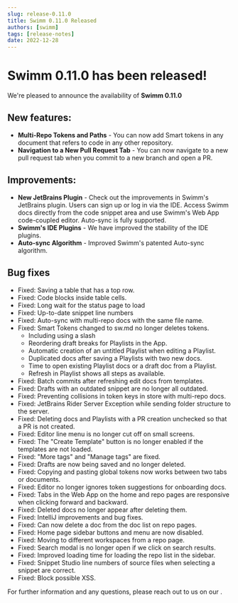 ```yaml
---
slug: release-0.11.0
title: Swimm 0.11.0 Released
authors: [swimm] 
tags: [release-notes]
date: 2022-12-28
---
```


# Swimm 0.11.0 has been released!

We're pleased to announce the availability of **Swimm 0.11.0**<SwimmMoji text="release"/>

<SwimmReleaseBlogPost version="0.11.0" />

<SwimmReleaseVideo version="0.11.0" />

## New features:
- **Multi-Repo Tokens and Paths** - You can now add Smart tokens in any document that refers to code in any other repository.
- **Navigation to a New Pull Request Tab** - You can now navigate to a new pull request tab when you commit to a new branch and open a PR.

## Improvements:
- **New JetBrains Plugin** - Check out the improvements in Swimm's JetBrains plugin. Users can sign up or log in via the IDE. Access Swimm docs directly from the code snippet area and use Swimm's Web App code-coupled editor. Auto-sync is fully supported. 
- **Swimm's IDE Plugins** - We have improved the stability of the IDE plugins.
- **Auto-sync Algorithm** - Improved Swimm's patented Auto-sync algorithm.

## Bug fixes
- Fixed: Saving a table that has a top row.
- Fixed: Code blocks inside table cells.
- Fixed: Long wait for the status page to load
- Fixed: Up-to-date snippet line numbers
- Fixed: Auto-sync with multi-repo docs with the same file name.
- Fixed: Smart Tokens changed to sw.md no longer deletes tokens.
    - Including using a slash
    - Reordering draft breaks for Playlists in the App.
    - Automatic creation of an untitled Playlist when editing a Playlist.
    - Duplicated docs after saving a Playlists with two new docs.
    - Time to open existing Playlist docs or a draft doc from a Playlist.
    - Refresh in Playlist shows all steps as available.
- Fixed: Batch commits after refreshing edit docs from templates.
- Fixed: Drafts with an outdated snippet are no longer all outdated.
- Fixed: Preventing collisions in token keys in store with multi-repo docs.
- Fixed: JetBrains Rider Server Exception while sending folder structure to the server.
- Fixed: Deleting docs and Playlists with a PR creation unchecked so that a PR is not created.
- Fixed: Editor line menu is no longer cut off on small screens.
- Fixed: The "Create Template" button is no longer enabled if the templates are not loaded.
- Fixed:  "More tags" and "Manage tags" are fixed.
- Fixed: Drafts are now being saved and no longer deleted.
- Fixed: Copying and pasting global tokens now works between two tabs or documents.
- Fixed: Editor no longer ignores token suggestions for onboarding docs.
- Fixed: Tabs in the Web App on the home and repo pages are responsive when clicking forward and backward.
- Fixed: Deleted docs no longer appear after deleting them.
- Fixed: IntelliJ improvements and bug fixes.
- Fixed: Can now delete a doc from the doc list on repo pages.
- Fixed: Home page sidebar buttons and menu are now disabled.
- Fixed: Moving to different workspaces from a repo page.
- Fixed: Search modal is no longer open if we click on search results.
- Fixed: Improved loading time for loading the repo list in the sidebar.
- Fixed: Snippet Studio line numbers of source files when selecting a snippet are correct.
- Fixed: Block possible XSS. 

For further information and any questions, please reach out to us on our <SwimmLink target="slack" />.

<SwimmReleaseTweet version="0.11.0" />
